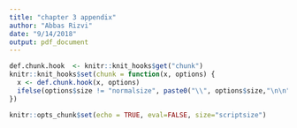 ```yaml
---
title: "chapter 3 appendix"
author: "Abbas Rizvi"
date: "9/14/2018"
output: pdf_document  
---
```


```r
def.chunk.hook  <- knitr::knit_hooks$get("chunk")
knitr::knit_hooks$set(chunk = function(x, options) {
  x <- def.chunk.hook(x, options)
  ifelse(options$size != "normalsize", paste0("\\", options$size,"\n\n", x, "\n\n \\normalsize"), x)
})

knitr::opts_chunk$set(echo = TRUE, eval=FALSE, size="scriptsize")
```


